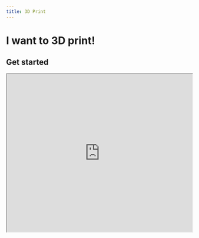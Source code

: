 ```yaml
---
title: 3D Print
---
```


# I want to 3D print!

## Get started

<iframe src="https://youtube.com/embed/gYEhH16nVbU" height="430" width="100%" />

It's easy to get started with 3D printing! Before we start, there are a few tools that you need to download and get running first.

First, download [Cura](https://learn.tewahi.com/tools/cura) on your computer. You can get [a download link to it here](https://ultimaker.com/software/ultimaker-cura).

Click on the type of computer you have to download the correct file. If you are using a Chromebook, hop onto one of the school computers in Te Wāhi instead.

![](/assets/print1.png)

Once it's finished downloading, double-click on the file to start the installation process. Open Cura when it has finished installing.

When you first open Cura, it will ask if you want to create an Ultimaker Account. Skip this for now as it won't have any effect on your prints.

You will need to add the printers that we have in the maker space to your Cura. Select under Non-Networked Printers, and click on Ultimaker 2 Extended+.

Now that you have added one of the printers, you will be able to see a virtual version of the printer bed. This is where you can drag and drop your 3D models to prepare for printing.

## Download a model

With Cura ready, it is time to download something to print.

[Follow these indepth steps here for searching for and downloading something off of Thingiverse](https://learn.tewahi.com/tools/thingiverse). By the end of this you should have at least one 3D file that is ready to prepare in Cura.

With your downloaded file, drag and drop this onto Cura. You will see a preview of it appear onscreen.

![](/assets/print3.png)

The tools along the lefthand side will let you move, resize, stretch and rotate your model to anywhere on the printer bed.

![](/assets/print4.png)

Because 3D printing works in layers, you need to create supports for any overhanging parts of your model, otherwise they will fall off! Luckily, Cura does this automatically when you select the Support box.

![](/assets/print5.png)

Depending on the size of your print, the total number of supports and the level of detail selected, your print might take anywhere from a few hours to a few days to complete. We can see how long it will take by clicking the Slice button.

![](/assets/print6.png)

When you are happy with your prepared file, click Save to Disk and generate a GCODE file (these are instruction files that our printers can read and understand).

![](/assets/print7.png)

Now that we've prepared our print and generated a GCODE file, it's onto the last step.

## Loading the printer

Grab the SD memory card that is plugged into the Ultimaker machine. We want to get our GCODE file onto here.

![](/assets/sd.jpg)

Use an adapter or other cable to get the card connected to your computer. Te Wāhi and the Art Department both have adapters you can borrow to get this connected.

Once the card appears on your computer, simply drag and drop your GCODE file onto it, and then eject when finished.

Your file is on! Now plug the card back into the machine, and using the scroll wheel find your print to get started.

The printer will take a little while to heat up before it starts printing. Leave it and come back to it later to get your completed print!

***

If you want to print more complex and customised 3D models, follow these exact same steps but also take a look at [Meshmixer](https://learn.tewahi.com/tools/meshmixer).
